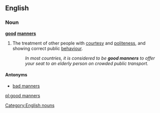 ==English==

===Noun===
'''[[good]] [[manners]]''' {{pluralonly}}

# The treatment of other people with [[courtesy]] and [[politeness]], and showing correct public [[behaviour]].
#:''In most countries, it is considered to be '''good manners''' to offer your seat to an elderly person on crowded public transport.''

====Antonyms====
*[[bad manners]]

[[Category:English nouns]]

[[pl:good manners]]